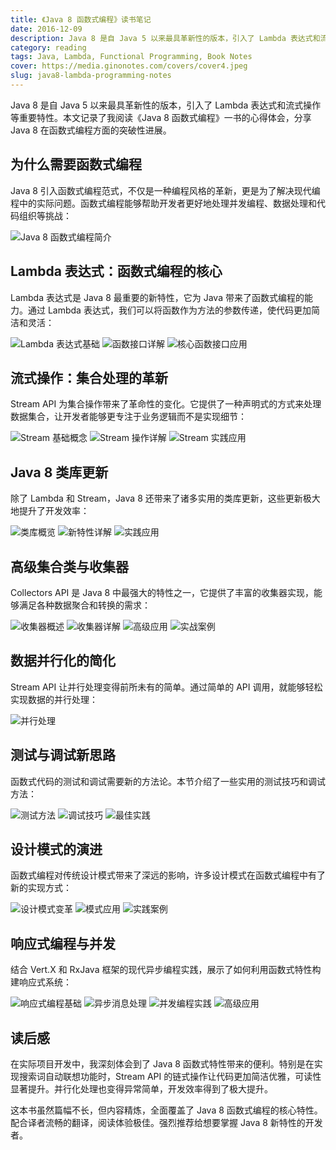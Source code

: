 ```yaml
---
title: 《Java 8 函数式编程》读书笔记
date: 2016-12-09
description: Java 8 是自 Java 5 以来最具革新性的版本，引入了 Lambda 表达式和流式操作等重要特性。本文记录了我阅读《Java 8 函数式编程》一书的心得体会，分享 Java 8 在函数式编程方面的突破性进展。
category: reading
tags: Java, Lambda, Functional Programming, Book Notes
cover: https://media.ginonotes.com/covers/cover4.jpeg
slug: java8-lambda-programming-notes
---
```


Java 8 是自 Java 5 以来最具革新性的版本，引入了 Lambda 表达式和流式操作等重要特性。本文记录了我阅读《Java 8 函数式编程》一书的心得体会，分享 Java 8 在函数式编程方面的突破性进展。

## 为什么需要函数式编程

Java 8 引入函数式编程范式，不仅是一种编程风格的革新，更是为了解决现代编程中的实际问题。函数式编程能够帮助开发者更好地处理并发编程、数据处理和代码组织等挑战：

![Java 8 函数式编程简介](https://media.ginonotes.com/images/20161209_java8_lambda_notes/pic_1.png)

## Lambda 表达式：函数式编程的核心

Lambda 表达式是 Java 8 最重要的新特性，它为 Java 带来了函数式编程的能力。通过 Lambda 表达式，我们可以将函数作为方法的参数传递，使代码更加简洁和灵活：

![Lambda 表达式基础](https://media.ginonotes.com/images/20161209_java8_lambda_notes/pic_2.png)
![函数接口详解](https://media.ginonotes.com/images/20161209_java8_lambda_notes/pic_2_a.png)
![核心函数接口应用](https://media.ginonotes.com/images/20161209_java8_lambda_notes/pic_2_b.png)

## 流式操作：集合处理的革新

Stream API 为集合操作带来了革命性的变化。它提供了一种声明式的方式来处理数据集合，让开发者能够更专注于业务逻辑而不是实现细节：

![Stream 基础概念](https://media.ginonotes.com/images/20161209_java8_lambda_notes/pic_3.png)
![Stream 操作详解](https://media.ginonotes.com/images/20161209_java8_lambda_notes/pic_3_a.png)
![Stream 实践应用](https://media.ginonotes.com/images/20161209_java8_lambda_notes/pic_3_b.png)

## Java 8 类库更新

除了 Lambda 和 Stream，Java 8 还带来了诸多实用的类库更新，这些更新极大地提升了开发效率：

![类库概览](https://media.ginonotes.com/images/20161209_java8_lambda_notes/pic_4.png)
![新特性详解](https://media.ginonotes.com/images/20161209_java8_lambda_notes/pic_4_a.png)
![实践应用](https://media.ginonotes.com/images/20161209_java8_lambda_notes/pic_4_b.png)

## 高级集合类与收集器

Collectors API 是 Java 8 中最强大的特性之一，它提供了丰富的收集器实现，能够满足各种数据聚合和转换的需求：

![收集器概述](https://media.ginonotes.com/images/20161209_java8_lambda_notes/pic_5.png)
![收集器详解](https://media.ginonotes.com/images/20161209_java8_lambda_notes/pic_5_a.png)
![高级应用](https://media.ginonotes.com/images/20161209_java8_lambda_notes/pic_5_b.png)
![实战案例](https://media.ginonotes.com/images/20161209_java8_lambda_notes/pic_5_c.png)

## 数据并行化的简化

Stream API 让并行处理变得前所未有的简单。通过简单的 API 调用，就能够轻松实现数据的并行处理：

![并行处理](https://media.ginonotes.com/images/20161209_java8_lambda_notes/pic_6.png)

## 测试与调试新思路

函数式代码的测试和调试需要新的方法论。本节介绍了一些实用的测试技巧和调试方法：

![测试方法](https://media.ginonotes.com/images/20161209_java8_lambda_notes/pic_7.png)
![调试技巧](https://media.ginonotes.com/images/20161209_java8_lambda_notes/pic_7_a.png)
![最佳实践](https://media.ginonotes.com/images/20161209_java8_lambda_notes/pic_7_b.png)

## 设计模式的演进

函数式编程对传统设计模式带来了深远的影响，许多设计模式在函数式编程中有了新的实现方式：

![设计模式变革](https://media.ginonotes.com/images/20161209_java8_lambda_notes/pic_8.png)
![模式应用](https://media.ginonotes.com/images/20161209_java8_lambda_notes/pic_8_a.png)
![实践案例](https://media.ginonotes.com/images/20161209_java8_lambda_notes/pic_8_b.png)

## 响应式编程与并发

结合 Vert.X 和 RxJava 框架的现代异步编程实践，展示了如何利用函数式特性构建响应式系统：

![响应式编程基础](https://media.ginonotes.com/images/20161209_java8_lambda_notes/pic_9.png)
![异步消息处理](https://media.ginonotes.com/images/20161209_java8_lambda_notes/pic_9_a.png)
![并发编程实践](https://media.ginonotes.com/images/20161209_java8_lambda_notes/pic_9_b.png)
![高级应用](https://media.ginonotes.com/images/20161209_java8_lambda_notes/pic_9_c.png)

## 读后感

在实际项目开发中，我深刻体会到了 Java 8 函数式特性带来的便利。特别是在实现搜索词自动联想功能时，Stream API 的链式操作让代码更加简洁优雅，可读性显著提升。并行化处理也变得异常简单，开发效率得到了极大提升。

这本书虽然篇幅不长，但内容精炼，全面覆盖了 Java 8 函数式编程的核心特性。配合译者流畅的翻译，阅读体验极佳。强烈推荐给想要掌握 Java 8 新特性的开发者。